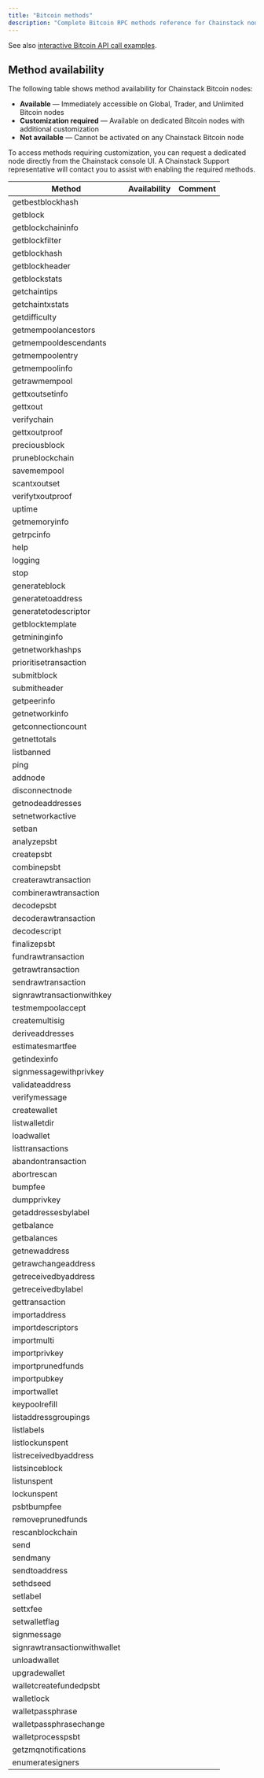 ```yaml
---
title: "Bitcoin methods"
description: "Complete Bitcoin RPC methods reference for Chainstack nodes. Access blockchain, mining, network, transaction, and wallet methods with availability status and requirements."
---
```


See also [interactive Bitcoin API call examples](/reference/bitcoin-api-reference).

## Method availability

The following table shows method availability for Chainstack Bitcoin nodes:

- <Icon icon="square-check" iconType="solid" /> **Available** — Immediately accessible on Global, Trader, and Unlimited Bitcoin nodes
- <Icon icon="wrench" iconType="solid" /> **Customization required** — Available on dedicated Bitcoin nodes with additional customization
- <Icon icon="xmark" iconType="solid" /> **Not available** — Cannot be activated on any Chainstack Bitcoin node

<Info>
  To access methods requiring customization, you can request a dedicated node directly from the Chainstack console UI. A Chainstack Support representative will contact you to assist with enabling the required methods.
</Info>

| Method                       | Availability | Comment |
| ---------------------------- | ------------ | ------- |
| getbestblockhash             | <Icon icon="square-check"  iconType="solid" />            |         |
| getblock                     | <Icon icon="square-check"  iconType="solid" />            |         |
| getblockchaininfo            | <Icon icon="square-check"  iconType="solid" />            |         |
| getblockfilter               | <Icon icon="wrench"  iconType="solid" />            |         |
| getblockhash                 | <Icon icon="square-check"  iconType="solid" />            |         |
| getblockheader               | <Icon icon="square-check"  iconType="solid" />            |         |
| getblockstats                | <Icon icon="square-check"  iconType="solid" />            |         |
| getchaintips                 | <Icon icon="square-check"  iconType="solid" />            |         |
| getchaintxstats              | <Icon icon="square-check"  iconType="solid" />            |         |
| getdifficulty                | <Icon icon="square-check"  iconType="solid" />            |         |
| getmempoolancestors          | <Icon icon="square-check"  iconType="solid" />            |         |
| getmempooldescendants        | <Icon icon="square-check"  iconType="solid" />            |         |
| getmempoolentry              | <Icon icon="square-check"  iconType="solid" />            |         |
| getmempoolinfo               | <Icon icon="square-check"  iconType="solid" />            |         |
| getrawmempool                | <Icon icon="square-check"  iconType="solid" />            |         |
| gettxoutsetinfo              | <Icon icon="square-check"  iconType="solid" />            |         |
| gettxout                     | <Icon icon="square-check"  iconType="solid" />            |         |
| verifychain                  | <Icon icon="square-check"  iconType="solid" />            |         |
| gettxoutproof                | <Icon icon="square-check"  iconType="solid" />            |         |
| preciousblock                | <Icon icon="square-check"  iconType="solid" />            |         |
| pruneblockchain              | <Icon icon="xmark"  iconType="solid" />            |         |
| savemempool                  | <Icon icon="square-check"  iconType="solid" />            |         |
| scantxoutset                 | <Icon icon="square-check"  iconType="solid" />            |         |
| verifytxoutproof             | <Icon icon="square-check"  iconType="solid" />            |         |
| uptime                       | <Icon icon="square-check"  iconType="solid" />            |         |
| getmemoryinfo                | <Icon icon="square-check"  iconType="solid" />            |         |
| getrpcinfo                   | <Icon icon="square-check"  iconType="solid" />            |         |
| help                         | <Icon icon="square-check"  iconType="solid" />            |         |
| logging                      | <Icon icon="square-check"  iconType="solid" />            |         |
| stop                         | <Icon icon="xmark"  iconType="solid" />            |         |
| generateblock                | <Icon icon="xmark"  iconType="solid" />            |         |
| generatetoaddress            | <Icon icon="xmark"  iconType="solid" />            |         |
| generatetodescriptor         | <Icon icon="xmark"  iconType="solid" />            |         |
| getblocktemplate             | <Icon icon="square-check"  iconType="solid" />            |         |
| getmininginfo                | <Icon icon="square-check"  iconType="solid" />            |         |
| getnetworkhashps             | <Icon icon="square-check"  iconType="solid" />            |         |
| prioritisetransaction        | <Icon icon="square-check"  iconType="solid" />            |         |
| submitblock                  | <Icon icon="xmark"  iconType="solid" />            |         |
| submitheader                 | <Icon icon="xmark"  iconType="solid" />            |         |
| getpeerinfo                  | <Icon icon="square-check"  iconType="solid" />            |         |
| getnetworkinfo               | <Icon icon="square-check"  iconType="solid" />            |         |
| getconnectioncount           | <Icon icon="square-check"  iconType="solid" />            |         |
| getnettotals                 | <Icon icon="square-check"  iconType="solid" />            |         |
| listbanned                   | <Icon icon="square-check"  iconType="solid" />            |         |
| ping                         | <Icon icon="square-check"  iconType="solid" />            |         |
| addnode                      | <Icon icon="xmark"  iconType="solid" />            |         |
| disconnectnode               | <Icon icon="xmark"  iconType="solid" />            |         |
| getnodeaddresses             | <Icon icon="square-check"  iconType="solid" />            |         |
| setnetworkactive             | <Icon icon="square-check"  iconType="solid" />            |         |
| setban                       | <Icon icon="xmark"  iconType="solid" />            |         |
| analyzepsbt                  | <Icon icon="square-check"  iconType="solid" />            |         |
| createpsbt                   | <Icon icon="square-check"  iconType="solid" />            |         |
| combinepsbt                  | <Icon icon="square-check"  iconType="solid" />            |         |
| createrawtransaction         | <Icon icon="square-check"  iconType="solid" />            |         |
| combinerawtransaction        | <Icon icon="square-check"  iconType="solid" />            |         |
| decodepsbt                   | <Icon icon="square-check"  iconType="solid" />            |         |
| decoderawtransaction         | <Icon icon="square-check"  iconType="solid" />            |         |
| decodescript                 | <Icon icon="square-check"  iconType="solid" />            |         |
| finalizepsbt                 | <Icon icon="square-check"  iconType="solid" />            |         |
| fundrawtransaction           | <Icon icon="wrench"  iconType="solid" />            |         |
| getrawtransaction            | <Icon icon="square-check"  iconType="solid" />            |         |
| sendrawtransaction           | <Icon icon="square-check"  iconType="solid" />            |         |
| signrawtransactionwithkey    | <Icon icon="square-check"  iconType="solid" />            |         |
| testmempoolaccept            | <Icon icon="square-check"  iconType="solid" />            |         |
| createmultisig               | <Icon icon="square-check"  iconType="solid" />            |         |
| deriveaddresses              | <Icon icon="square-check"  iconType="solid" />            |         |
| estimatesmartfee             | <Icon icon="square-check"  iconType="solid" />            |         |
| getindexinfo                 | <Icon icon="wrench"  iconType="solid" />            |         |
| signmessagewithprivkey       | <Icon icon="square-check"  iconType="solid" />            |         |
| validateaddress              | <Icon icon="square-check"  iconType="solid" />            |         |
| verifymessage                | <Icon icon="square-check"  iconType="solid" />            |         |
| createwallet                 | <Icon icon="wrench"  iconType="solid" />            |         |
| listwalletdir                | <Icon icon="wrench"  iconType="solid" />            |         |
| loadwallet                   | <Icon icon="wrench"  iconType="solid" />            |         |
| listtransactions             | <Icon icon="wrench"  iconType="solid" />            |         |
| abandontransaction           | <Icon icon="wrench"  iconType="solid" />            |         |
| abortrescan                  | <Icon icon="wrench"  iconType="solid" />            |         |
| bumpfee                      | <Icon icon="wrench"  iconType="solid" />            |         |
| dumpprivkey                  | <Icon icon="wrench"  iconType="solid" />            |         |
| getaddressesbylabel          | <Icon icon="wrench"  iconType="solid" />            |         |
| getbalance                   | <Icon icon="wrench"  iconType="solid" />            |         |
| getbalances                  | <Icon icon="wrench"  iconType="solid" />            |         |
| getnewaddress                | <Icon icon="wrench"  iconType="solid" />            |         |
| getrawchangeaddress          | <Icon icon="wrench"  iconType="solid" />            |         |
| getreceivedbyaddress         | <Icon icon="wrench"  iconType="solid" />            |         |
| getreceivedbylabel           | <Icon icon="wrench"  iconType="solid" />            |         |
| gettransaction               | <Icon icon="wrench"  iconType="solid" />            |         |
| importaddress                | <Icon icon="wrench"  iconType="solid" />            |         |
| importdescriptors            | <Icon icon="wrench"  iconType="solid" />            |         |
| importmulti                  | <Icon icon="wrench"  iconType="solid" />            |         |
| importprivkey                | <Icon icon="wrench"  iconType="solid" />            |         |
| importprunedfunds            | <Icon icon="wrench"  iconType="solid" />            |         |
| importpubkey                 | <Icon icon="wrench"  iconType="solid" />            |         |
| importwallet                 | <Icon icon="wrench"  iconType="solid" />            |         |
| keypoolrefill                | <Icon icon="wrench"  iconType="solid" />            |         |
| listaddressgroupings         | <Icon icon="wrench"  iconType="solid" />            |         |
| listlabels                   | <Icon icon="wrench"  iconType="solid" />            |         |
| listlockunspent              | <Icon icon="wrench"  iconType="solid" />            |         |
| listreceivedbyaddress        | <Icon icon="wrench"  iconType="solid" />            |         |
| listsinceblock               | <Icon icon="wrench"  iconType="solid" />            |         |
| listunspent                  | <Icon icon="wrench"  iconType="solid" />            |         |
| lockunspent                  | <Icon icon="wrench"  iconType="solid" />            |         |
| psbtbumpfee                  | <Icon icon="wrench"  iconType="solid" />            |         |
| removeprunedfunds            | <Icon icon="wrench"  iconType="solid" />            |         |
| rescanblockchain             | <Icon icon="wrench"  iconType="solid" />            |         |
| send                         | <Icon icon="wrench"  iconType="solid" />            |         |
| sendmany                     | <Icon icon="wrench"  iconType="solid" />            |         |
| sendtoaddress                | <Icon icon="wrench"  iconType="solid" />            |         |
| sethdseed                    | <Icon icon="wrench"  iconType="solid" />            |         |
| setlabel                     | <Icon icon="wrench"  iconType="solid" />            |         |
| settxfee                     | <Icon icon="wrench"  iconType="solid" />            |         |
| setwalletflag                | <Icon icon="wrench"  iconType="solid" />            |         |
| signmessage                  | <Icon icon="wrench"  iconType="solid" />            |         |
| signrawtransactionwithwallet | <Icon icon="wrench"  iconType="solid" />            |         |
| unloadwallet                 | <Icon icon="wrench"  iconType="solid" />            |         |
| upgradewallet                | <Icon icon="wrench"  iconType="solid" />            |         |
| walletcreatefundedpsbt       | <Icon icon="wrench"  iconType="solid" />            |         |
| walletlock                   | <Icon icon="wrench"  iconType="solid" />            |         |
| walletpassphrase             | <Icon icon="wrench"  iconType="solid" />            |         |
| walletpassphrasechange       | <Icon icon="wrench"  iconType="solid" />            |         |
| walletprocesspsbt            | <Icon icon="wrench"  iconType="solid" />            |         |
| getzmqnotifications          | <Icon icon="wrench"  iconType="solid" />            |         |
| enumeratesigners             | <Icon icon="wrench"  iconType="solid" />            |         |
